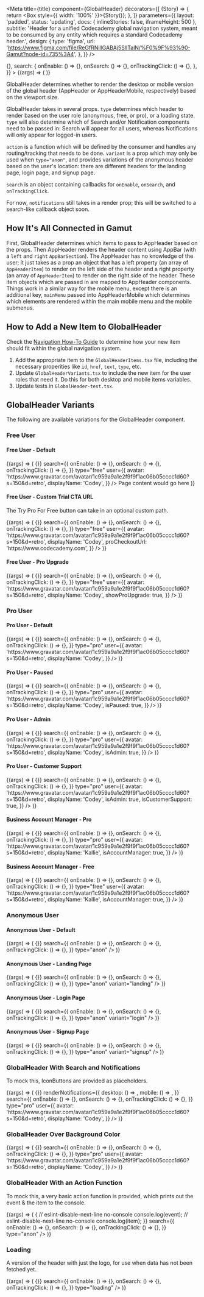 
<Meta
  title={title}
  component={GlobalHeader}
  decorators={[
    (Story) => {
      return <Box style={{ width: '100%' }}>{Story()}</Box>;
    },
  ]}
  parameters={{
    layout: 'padded',
    status: 'updating',
    docs: { inlineStories: false, iframeHeight: 500 },
    subtitle:
      'Header for a unified Codecademy global navigation system, meant to be consumed by any entity which requires a standard Codecademy header.',
    design: {
      type: 'figma',
      url:
        'https://www.figma.com/file/ReGfRNillGABAj5SlITalN/%F0%9F%93%90-Gamut?node-id=735%3A4',
    },
  }}
/>

<Canvas>
  <Story
    name="GlobalHeader"
    args={{
      type: 'free',
      user: {
        avatar:
          'https://www.gravatar.com/avatar/1c959a9a1e2f9f9f1ac06b05cccc1d60?s=150&d=retro',
        displayName: 'Codey',
      },
      action: () => {},
      search: {
        onEnable: () => {},
        onSearch: () => {},
        onTrackingClick: () => {},
      },
    }}
  >
    {(args) => (
      <Box position="relative" zIndex={0}>
        <GlobalHeader {...args} />
      </Box>
    )}
  </Story>
</Canvas>

GlobalHeader determines whether to render the desktop or mobile version of the global header (<LinkTo kind="Molecules/AppHeader" story="AppHeader">AppHeader</LinkTo> or <LinkTo kind="Molecules/AppHeaderMobile" story="AppHeaderMobile">AppHeaderMobile</LinkTo>, respectively) based on the viewport size.

GlobalHeader takes in several props. `type` determines which header to render based on the user role (anonymous, free, or pro), or a loading state. `type` will also determine which of Search and/or Notification components need to be passed in: Search will appear for all users, whereas Notifications will only appear for logged-in users.

`action` is a function which will be defined by the consumer and handles any routing/tracking that needs to be done. `variant` is a prop which may only be used when `type="anon"`, and provides variations of the anonymous header based on the user's location: there are different headers for the landing page, login page, and signup page.

`search` is an object containing callbacks for `onEnable`, `onSearch`, and `onTrackingClick`.

For now, `notifications` still takes in a render prop; this will be switched to a search-like callback object soon.

<PropsTable story="GlobalHeader" />

## How It's All Connected in Gamut

First, <LinkTo kind="Molecules/GlobalHeader" story="GlobalHeader">GlobalHeader</LinkTo> determines which items to pass to <LinkTo kind="Molecules/AppHeader" story="AppHeader">AppHeader</LinkTo> based on the props. Then <LinkTo kind="Molecules/AppHeader" story="AppHeader">AppHeader</LinkTo> renders the
header content using <LinkTo kind='Molecules/AppBar' story="Header">AppBar</LinkTo> (with a `left` and `right` `AppBarSection`). The <LinkTo kind="Molecules/AppHeader" story="AppHeader">AppHeader</LinkTo>
has no knowledge of the user; it just takes as a prop an object that has a left property
(an array of `AppHeaderItem`) to render on the left side of the header and a right
property (an array of `AppHeaderItem`) to render on the right side of the header.
These item objects which are passed in are mapped to <LinkTo kind="Molecules/AppHeader" story="AppHeader">AppHeader</LinkTo> components. Things work in a similar way for the mobile menu, except there is an additional key, `mainMenu` passed into <LinkTo kind="Molecules/AppHeaderMobile" story="AppHeaderMobile">AppHeaderMobile</LinkTo> which determines which elements are rendered within the main mobile menu and the mobile submenus.

## How to Add a New Item to GlobalHeader

Check the [Navigation How-To Guide](https://docs.google.com/presentation/d/1YHG6IjvSJG0w8N63phbw5aZCknUOR4B-q_SFM3GLIJc/edit#slide=id.g8a8c98c6f1_0_14) to determine how your new item should fit within the global navigation system.

1. Add the appropriate item to the `GlobalHeaderItems.tsx` file, including the necessary properities like `id`, `href`, `text`, `type`, etc.
2. Update `GlobalHeaderVariants.tsx` to include the new item for the user roles that need it. Do this for both desktop and mobile items variables.
3. Update tests in `GlobalHeader-test.tsx`.

## GlobalHeader Variants

The following are available variations for the GlobalHeader component.

### Free User

#### Free User - Default

<Canvas>
  <Story name="Free User - Default">
    {(args) => (
      <Box position="relative" zIndex={0}>
        <GlobalHeader
          action={() => {}}
          search={{
            onEnable: () => {},
            onSearch: () => {},
            onTrackingClick: () => {},
          }}
          type="free"
          user={{
            avatar:
              'https://www.gravatar.com/avatar/1c959a9a1e2f9f9f1ac06b05cccc1d60?s=150&d=retro',
            displayName: 'Codey',
          }}
        />
        <Box>Page content would go here</Box>
      </Box>
    )}
  </Story>
</Canvas>

#### Free User - Custom Trial CTA URL

The Try Pro For Free button can take in an optional custom path.

<Canvas>
  <Story name="Free User - Custom Trial CTA URL">
    {(args) => (
      <GlobalHeader
        action={() => {}}
        search={{
          onEnable: () => {},
          onSearch: () => {},
          onTrackingClick: () => {},
        }}
        type="free"
        user={{
          avatar:
            'https://www.gravatar.com/avatar/1c959a9a1e2f9f9f1ac06b05cccc1d60?s=150&d=retro',
          displayName: 'Codey',
          proCheckoutUrl: 'https://www.codecademy.com',
        }}
      />
    )}
  </Story>
</Canvas>

#### Free User - Pro Upgrade

<Canvas>
  <Story name="Free User - Pro Upgrade">
    {(args) => (
      <GlobalHeader
        action={() => {}}
        search={{
          onEnable: () => {},
          onSearch: () => {},
          onTrackingClick: () => {},
        }}
        type="free"
        user={{
          avatar:
            'https://www.gravatar.com/avatar/1c959a9a1e2f9f9f1ac06b05cccc1d60?s=150&d=retro',
          displayName: 'Codey',
          showProUpgrade: true,
        }}
      />
    )}
  </Story>
</Canvas>

### Pro User

#### Pro User - Default

<Canvas>
  <Story name="Pro User - Default">
    {(args) => (
      <GlobalHeader
        action={() => {}}
        search={{
          onEnable: () => {},
          onSearch: () => {},
          onTrackingClick: () => {},
        }}
        type="pro"
        user={{
          avatar:
            'https://www.gravatar.com/avatar/1c959a9a1e2f9f9f1ac06b05cccc1d60?s=150&d=retro',
          displayName: 'Codey',
        }}
      />
    )}
  </Story>
</Canvas>

#### Pro User - Paused

<Canvas>
  <Story name="Pro User - Paused">
    {(args) => (
      <GlobalHeader
        action={() => {}}
        search={{
          onEnable: () => {},
          onSearch: () => {},
          onTrackingClick: () => {},
        }}
        type="pro"
        user={{
          avatar:
            'https://www.gravatar.com/avatar/1c959a9a1e2f9f9f1ac06b05cccc1d60?s=150&d=retro',
          displayName: 'Codey',
          isPaused: true,
        }}
      />
    )}
  </Story>
</Canvas>

#### Pro User - Admin

<Canvas>
  <Story name="Pro User - Admin">
    {(args) => (
      <GlobalHeader
        action={() => {}}
        search={{
          onEnable: () => {},
          onSearch: () => {},
          onTrackingClick: () => {},
        }}
        type="pro"
        user={{
          avatar:
            'https://www.gravatar.com/avatar/1c959a9a1e2f9f9f1ac06b05cccc1d60?s=150&d=retro',
          displayName: 'Codey',
          isAdmin: true,
        }}
      />
    )}
  </Story>
</Canvas>

#### Pro User - Customer Support

<Canvas>
  <Story name="Pro User - Customer Support">
    {(args) => (
      <GlobalHeader
        action={() => {}}
        search={{
          onEnable: () => {},
          onSearch: () => {},
          onTrackingClick: () => {},
        }}
        type="pro"
        user={{
          avatar:
            'https://www.gravatar.com/avatar/1c959a9a1e2f9f9f1ac06b05cccc1d60?s=150&d=retro',
          displayName: 'Codey',
          isAdmin: true,
          isCustomerSupport: true,
        }}
      />
    )}
  </Story>
</Canvas>

#### Business Account Manager - Pro

<Canvas>
  <Story name="Business Account Manager - Pro">
    {(args) => (
      <GlobalHeader
        action={() => {}}
        search={{
          onEnable: () => {},
          onSearch: () => {},
          onTrackingClick: () => {},
        }}
        type="pro"
        user={{
          avatar:
            'https://www.gravatar.com/avatar/1c959a9a1e2f9f9f1ac06b05cccc1d60?s=150&d=retro',
          displayName: 'Kallie',
          isAccountManager: true,
        }}
      />
    )}
  </Story>
</Canvas>

#### Business Account Manager - Free

<Canvas>
  <Story name="Business Account Manager - Free">
    {(args) => (
      <GlobalHeader
        action={() => {}}
        search={{
          onEnable: () => {},
          onSearch: () => {},
          onTrackingClick: () => {},
        }}
        type="free"
        user={{
          avatar:
            'https://www.gravatar.com/avatar/1c959a9a1e2f9f9f1ac06b05cccc1d60?s=150&d=retro',
          displayName: 'Kallie',
          isAccountManager: true,
        }}
      />
    )}
  </Story>
</Canvas>

### Anonymous User

#### Anonymous User - Default

<Canvas>
  <Story name="Anonymous User - Default">
    {(args) => (
      <GlobalHeader
        action={() => {}}
        search={{
          onEnable: () => {},
          onSearch: () => {},
          onTrackingClick: () => {},
        }}
        type="anon"
      />
    )}
  </Story>
</Canvas>

#### Anonymous User - Landing Page

<Canvas>
  <Story name="Anonymous User - Landing Page">
    {(args) => (
      <GlobalHeader
        action={() => {}}
        search={{
          onEnable: () => {},
          onSearch: () => {},
          onTrackingClick: () => {},
        }}
        type="anon"
        variant="landing"
      />
    )}
  </Story>
</Canvas>

#### Anonymous User - Login Page

<Canvas>
  <Story name="Anonymous User - Login Page">
    {(args) => (
      <GlobalHeader
        action={() => {}}
        search={{
          onEnable: () => {},
          onSearch: () => {},
          onTrackingClick: () => {},
        }}
        type="anon"
        variant="login"
      />
    )}
  </Story>
</Canvas>

#### Anonymous User - Signup Page

<Canvas>
  <Story name="Anonymous User - Signup Page">
    {(args) => (
      <GlobalHeader
        action={() => {}}
        search={{
          onEnable: () => {},
          onSearch: () => {},
          onTrackingClick: () => {},
        }}
        type="anon"
        variant="signup"
      />
    )}
  </Story>
</Canvas>

### GlobalHeader With Search and Notifications

To mock this, IconButtons are provided as placeholders.

<Canvas>
  <Story name="GlobalHeader With Search and Notifications">
    {(args) => (
      <GlobalHeader
        action={() => {}}
        renderNotifications={{
          desktop: () => <IconButton icon={BellIcon} />,
          mobile: () => <IconButton icon={BellIcon} />,
        }}
        search={{
          onEnable: () => {},
          onSearch: () => {},
          onTrackingClick: () => {},
        }}
        type="pro"
        user={{
          avatar:
            'https://www.gravatar.com/avatar/1c959a9a1e2f9f9f1ac06b05cccc1d60?s=150&d=retro',
          displayName: 'Codey',
        }}
      />
    )}
  </Story>
</Canvas>

### GlobalHeader Over Background Color

<Canvas>
  <Story name="GlobalHeader Over Background Color">
    {(args) => (
      <Box bg="beige" width="100%">
        <GlobalHeader
          action={() => {}}
          search={{
            onEnable: () => {},
            onSearch: () => {},
            onTrackingClick: () => {},
          }}
          type="pro"
          user={{
            avatar:
              'https://www.gravatar.com/avatar/1c959a9a1e2f9f9f1ac06b05cccc1d60?s=150&d=retro',
            displayName: 'Codey',
          }}
        />
      </Box>
    )}
  </Story>
</Canvas>

### GlobalHeader With an Action Function

To mock this, a very basic action function is provided, which prints out the event & the item to the console.

<Canvas>
  <Story name="GlobalHeader With an Action Function">
    {(args) => (
      <GlobalHeader
        action={(event, item) => {
          // eslint-disable-next-line no-console
          console.log(event);
          // eslint-disable-next-line no-console
          console.log(item);
        }}
        search={{
          onEnable: () => {},
          onSearch: () => {},
          onTrackingClick: () => {},
        }}
        type="anon"
      />
    )}
  </Story>
</Canvas>

### Loading

A version of the header with just the logo, for use when data has not been fetched yet.

<Canvas>
  <Story name="Loading">
    {(args) => (
      <GlobalHeader
        action={() => {}}
        search={{
          onEnable: () => {},
          onSearch: () => {},
          onTrackingClick: () => {},
        }}
        type="loading"
      />
    )}
  </Story>
</Canvas>
